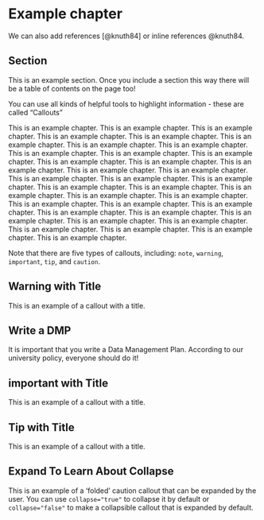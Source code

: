 # Example chapter

We can also add references [@knuth84] or inline references @knuth84.

## Section

This is an example section. Once you include a section this way there will be a table of contents on the page too!

You can use all kinds of helpful tools to highlight information - these are called "Callouts"

This is an example chapter. This is an example chapter. This is an example chapter. This is an example chapter. This is an example chapter. This is an example chapter. This is an example chapter. This is an example chapter. This is an example chapter. This is an example chapter. This is an example chapter. This is an example chapter. This is an example chapter. This is an example chapter. This is an example chapter. This is an example chapter. This is an example chapter. This is an example chapter. 
This is an example chapter. This is an example chapter. This is an example chapter. This is an example chapter. This is an example chapter. This is an example chapter. This is an example chapter. This is an example chapter. This is an example chapter. 
This is an example chapter. This is an example chapter. This is an example chapter. This is an example chapter. This is an example chapter. This is an example chapter. This is an example chapter. This is an example chapter. This is an example chapter. 



::: {.callout-note}
Note that there are five types of callouts, including:
`note`, `warning`, `important`, `tip`, and `caution`.
:::

::: {.callout-warning}
## Warning with Title

This is an example of a callout with a title.
:::

::: {.callout-warning}
## Write a DMP

It is important that you write a Data Management Plan. According to our university policy, everyone should do it!
:::

::: {.callout-important}
## important with Title

This is an example of a callout with a title.
:::


::: {.callout-tip}
## Tip with Title

This is an example of a callout with a title.
:::

::: {.callout-caution collapse="true"}
## Expand To Learn About Collapse

This is an example of a 'folded' caution callout that can be expanded by the user. You can use `collapse="true"` to collapse it by default or `collapse="false"` to make a collapsible callout that is expanded by default.
:::

